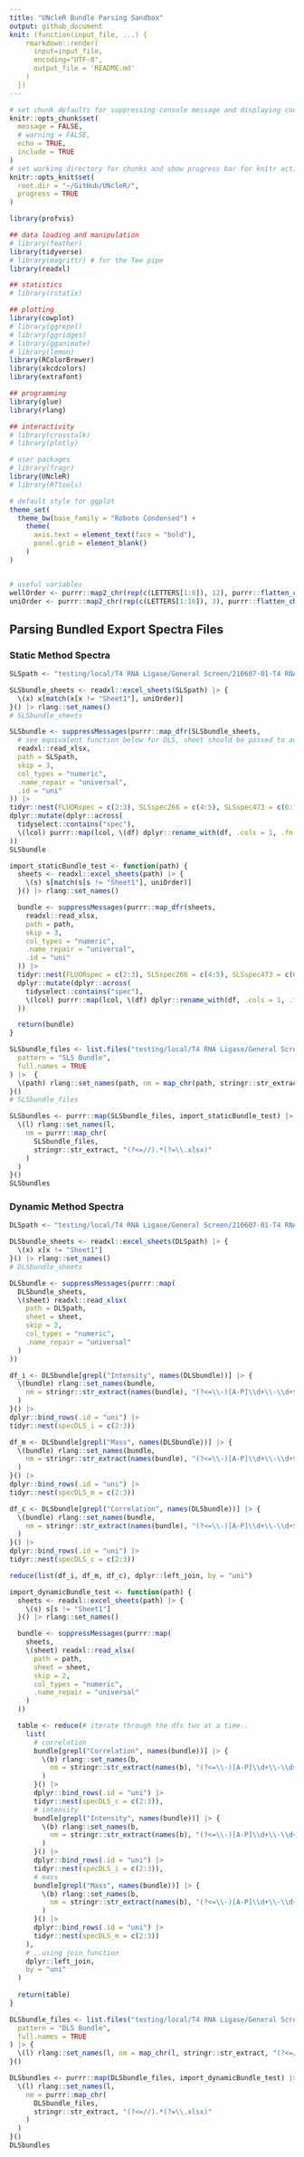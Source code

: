 ```yaml
---
title: "UNcleR Bundle Parsing Sandbox"
output: github_document
knit: (function(input_file, ...) {
    rmarkdown::render(
      input=input_file,
      encoding="UTF-8",
      output_file = 'README.md'
    )
  })
---
```


```r
# set chunk defaults for suppressing console message and displaying code by default
knitr::opts_chunk$set(
  message = FALSE,
  # warning = FALSE,
  echo = TRUE,
  include = TRUE
)
# set working directory for chunks and show progress bar for knitr actions
knitr::opts_knit$set(
  root.dir = "~/GitHub/UNcleR/",
  progress = TRUE
)

library(profvis)

## data loading and manipulation
# library(feather)
library(tidyverse)
# library(magrittr) # for the Tee pipe
library(readxl)

## statistics
# library(rstatix)

## plotting
library(cowplot)
# library(ggrepel)
# library(ggridges)
# library(gganimate)
# library(lemon)
library(RColorBrewer)
library(xkcdcolors)
library(extrafont)

## programming
library(glue)
library(rlang)

## interactivity
# library(crosstalk)
# library(plotly)

# user packages
# library(fragr)
library(UNcleR)
# library(RTtools)

# default style for ggplot
theme_set(
  theme_bw(base_family = "Roboto Condensed") +
    theme(
      axis.text = element_text(face = "bold"),
      panel.grid = element_blank()
    )
)


# useful variables
wellOrder <- purrr::map2_chr(rep(c(LETTERS[1:8]), 12), purrr::flatten_chr(purrr::map(c(1:12), rep, 8)), paste0)
uniOrder <- purrr::map2_chr(rep(c(LETTERS[1:16]), 3), purrr::flatten_chr(purrr::map(c(1:3), rep, 16)), paste0)
```


## Parsing Bundled Export Spectra Files

### Static Method Spectra

```r
SLSpath <- "testing/local/T4 RNA Ligase/General Screen/210607-01-T4 RNA Ligase-Gen006L-SLS Bundle.xlsx"

SLSbundle_sheets <- readxl::excel_sheets(SLSpath) |> {
  \(x) x[match(x[x != "Sheet1"], uniOrder)]
}() |> rlang::set_names()
# SLSbundle_sheets

SLSbundle <- suppressMessages(purrr::map_dfr(SLSbundle_sheets,
  # see equivalent function below for DLS, sheet should be passed to avoid potential errors
  readxl::read_xlsx,
  path = SLSpath,
  skip = 3,
  col_types = "numeric",
  .name_repair = "universal",
  .id = "uni"
)) |>
tidyr::nest(FLUORspec = c(2:3), SLSspec266 = c(4:5), SLSspec473 = c(6:7)) |>
dplyr::mutate(dplyr::across(
  tidyselect::contains("spec"),
  \(lcol) purrr::map(lcol, \(df) dplyr::rename_with(df, .cols = 1, .fn = ~"temp_C"))
))
SLSbundle
```

```r
import_staticBundle_test <- function(path) {
  sheets <- readxl::excel_sheets(path) |> {
    \(s) s[match(s[s != "Sheet1"], uniOrder)]
  }() |> rlang::set_names()

  bundle <- suppressMessages(purrr::map_dfr(sheets,
    readxl::read_xlsx,
    path = path,
    skip = 3,
    col_types = "numeric",
    .name_repair = "universal",
    .id = "uni"
  )) |>
  tidyr::nest(FLUORspec = c(2:3), SLSspec266 = c(4:5), SLSspec473 = c(6:7)) |>
  dplyr::mutate(dplyr::across(
    tidyselect::contains("spec"),
    \(lcol) purrr::map(lcol, \(df) dplyr::rename_with(df, .cols = 1, .fn = ~"temp_C"))
  ))

  return(bundle)
}
```

```r
SLSbundle_files <- list.files("testing/local/T4 RNA Ligase/General Screen/",
  pattern = "SLS Bundle",
  full.names = TRUE
) |>  {
  \(path) rlang::set_names(path, nm = map_chr(path, stringr::str_extract, "(?<=//).*(?=.xlsx)"))
}()
# SLSbundle_files

SLSbundles <- purrr::map(SLSbundle_files, import_staticBundle_test) |> {
  \(l) rlang::set_names(l,
    nm = purrr::map_chr(
      SLSbundle_files,
      stringr::str_extract, "(?<=//).*(?=\\.xlsx)"
    )
  )
}()
SLSbundles
```


### Dynamic Method Spectra

```r
DLSpath <- "testing/local/T4 RNA Ligase/General Screen/210607-01-T4 RNA Ligase-Gen006L-DLS Bundle.xlsx"

DLSbundle_sheets <- readxl::excel_sheets(DLSpath) |> {
  \(x) x[x != "Sheet1"]
}() |> rlang::set_names()
# DLSbundle_sheets

DLSbundle <- suppressMessages(purrr::map(
  DLSbundle_sheets,
  \(sheet) readxl::read_xlsx(
    path = DLSpath,
    sheet = sheet,
    skip = 2,
    col_types = "numeric",
    .name_repair = "universal"
  )
))
```

```r
df_i <- DLSbundle[grepl("Intensity", names(DLSbundle))] |> {
  \(bundle) rlang::set_names(bundle,
    nm = stringr::str_extract(names(bundle), "(?<=\\-)[A-P]\\d+\\-\\d+$")
  )
}() |>
dplyr::bind_rows(.id = "uni") |>
tidyr::nest(specDLS_i = c(2:3))

df_m <- DLSbundle[grepl("Mass", names(DLSbundle))] |> {
  \(bundle) rlang::set_names(bundle,
    nm = stringr::str_extract(names(bundle), "(?<=\\-)[A-P]\\d+\\-\\d+$")
  )
}() |>
dplyr::bind_rows(.id = "uni") |>
tidyr::nest(specDLS_m = c(2:3))

df_c <- DLSbundle[grepl("Correlation", names(DLSbundle))] |> {
  \(bundle) rlang::set_names(bundle,
    nm = stringr::str_extract(names(bundle), "(?<=\\-)[A-P]\\d+\\-\\d+$")
  )
}() |>
dplyr::bind_rows(.id = "uni") |>
tidyr::nest(specDLS_c = c(2:3))

reduce(list(df_i, df_m, df_c), dplyr::left_join, by = "uni")
```

```r
import_dynamicBundle_test <- function(path) {
  sheets <- readxl::excel_sheets(path) |> {
    \(s) s[s != "Sheet1"]
  }() |> rlang::set_names()

  bundle <- suppressMessages(purrr::map(
    sheets,
    \(sheet) readxl::read_xlsx(
      path = path,
      sheet = sheet,
      skip = 2,
      col_types = "numeric",
      .name_repair = "universal"
    )
  ))

  table <- reduce(# iterate through the dfs two at a time..
    list(
      # correlation
      bundle[grepl("Correlation", names(bundle))] |> {
        \(b) rlang::set_names(b,
          nm = stringr::str_extract(names(b), "(?<=\\-)[A-P]\\d+\\-\\d+$")
        )
      }() |>
      dplyr::bind_rows(.id = "uni") |>
      tidyr::nest(specDLS_c = c(2:3)),
      # intensity
      bundle[grepl("Intensity", names(bundle))] |> {
        \(b) rlang::set_names(b,
          nm = stringr::str_extract(names(b), "(?<=\\-)[A-P]\\d+\\-\\d+$")
        )
      }() |>
      dplyr::bind_rows(.id = "uni") |>
      tidyr::nest(specDLS_i = c(2:3)),
      # mass
      bundle[grepl("Mass", names(bundle))] |> {
        \(b) rlang::set_names(b,
          nm = stringr::str_extract(names(b), "(?<=\\-)[A-P]\\d+\\-\\d+$")
        )
      }() |>
      dplyr::bind_rows(.id = "uni") |>
      tidyr::nest(specDLS_m = c(2:3))
    ),
    # ..using join function
    dplyr::left_join,
    by = "uni"
  )
  
  return(table)
}
```

```r
DLSbundle_files <- list.files("testing/local/T4 RNA Ligase/General Screen/",
  pattern = "DLS Bundle",
  full.names = TRUE
) |> {
  \(l) rlang::set_names(l, nm = map_chr(l, stringr::str_extract, "(?<=//).*(?=.xlsx)"))
}()

DLSbundles <- purrr::map(DLSbundle_files, import_dynamicBundle_test) |> {
  \(l) rlang::set_names(l,
    nm = purrr::map_chr(
      DLSbundle_files,
      stringr::str_extract, "(?<=//).*(?=\\.xlsx)"
    )
  )
}()
DLSbundles
```
